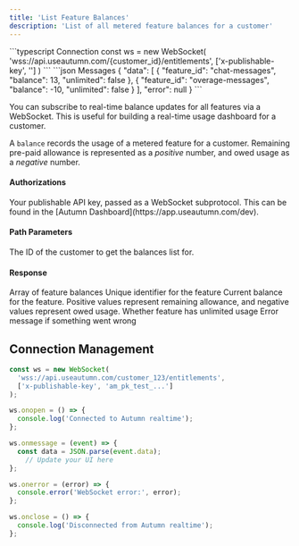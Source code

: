 ```yaml
---
title: 'List Feature Balances'
description: 'List of all metered feature balances for a customer'
---
```


<RequestExample>
```typescript Connection
const ws = new WebSocket(
 'wss://api.useautumn.com/{customer_id}/entitlements',
 ['x-publishable-key', '<PUBLISHABLE_KEY>']
)
```
</RequestExample>
<ResponseExample>
```json Messages
{
  "data": [
    {
      "feature_id": "chat-messages",
      "balance": 13,
      "unlimited": false
    },
    {
      "feature_id": "overage-messages",
      "balance": -10,
      "unlimited": false
    }
  ],
  "error": null
}
```
</ResponseExample>

You can subscribe to real-time balance updates for all features via a WebSocket. This is useful for building a real-time usage dashboard for a customer.

<Info>A `balance` records the usage of a metered feature for a customer. Remaining pre-paid allowance is represented as a _positive_ number, and owed usage as a _negative_ number.</Info>


#### Authorizations
<ParamField header="x-publishable-key" type="string" required>
  Your publishable API key, passed as a WebSocket subprotocol. This can be found in the [Autumn Dashboard](https://app.useautumn.com/dev).
</ParamField>


#### Path Parameters
<ParamField path="customer_id" type="string" required>
  The ID of the customer to get the balances list for.
</ParamField>

#### Response

<ResponseField name="data" type="array">
 Array of feature balances
 <Expandable title="properties" defaultOpen={true}>
   <ResponseField name="feature_id" type="string" >
     Unique identifier for the feature
   </ResponseField>
   <ResponseField name="balance" type="integer" >
     Current balance for the feature. Positive values represent remaining allowance, and negative values represent owed usage.
   </ResponseField>
   <ResponseField name="unlimited" type="boolean" >
     Whether feature has unlimited usage
   </ResponseField>
 </Expandable>
</ResponseField>

<ResponseField name="error" type="string">
 Error message if something went wrong
</ResponseField>



## Connection Management

```javascript
const ws = new WebSocket(
  'wss://api.useautumn.com/customer_123/entitlements',
  ['x-publishable-key', 'am_pk_test_...']
);

ws.onopen = () => {
  console.log('Connected to Autumn realtime');
};

ws.onmessage = (event) => {
  const data = JSON.parse(event.data); 
    // Update your UI here
};

ws.onerror = (error) => {
  console.error('WebSocket error:', error);
};

ws.onclose = () => {
  console.log('Disconnected from Autumn realtime');
};
```
